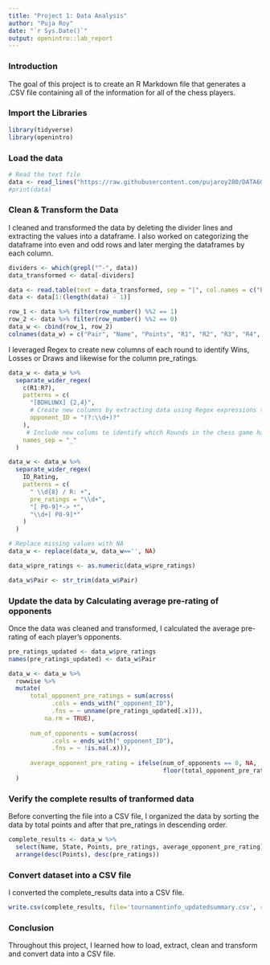 ---
title: "Project 1: Data Analysis"
author: "Puja Roy"
date: "`r Sys.Date()`"
output: openintro::lab_report
---

### Introduction
The goal of this project is to create an R Markdown file that generates a .CSV file containing all of the information for all of the chess players.

### Import the Libraries
```{r load-packages, message=FALSE}
library(tidyverse)
library(openintro)
```

### Load the data
```{r}
# Read the text file
data <- read_lines("https://raw.githubusercontent.com/pujaroy280/DATA607Project1/main/tournamentinfo.txt", skip=4)
#print(data)

```

### Clean & Transform the Data

I cleaned and transformed the data by deleting the divider lines and extracting the values into a dataframe. I also worked on categorizing the dataframe into even and odd rows and later merging the dataframes by each column.
```{r}
dividers <- which(grepl("^-", data))
data_transformed <- data[-dividers]
```

```{r}
data <- read.table(text = data_transformed, sep = "|", col.names = c("Pair", "Name", "Points", "R1", "R2", "R3", "R4", "R5", "R6", "R7", "NA"))
data <- data[1:(length(data) - 1)]
```

```{r}
row_1 <- data %>% filter(row_number() %%2 == 1)
row_2 <- data %>% filter(row_number() %%2 == 0)
data_w <- cbind(row_1, row_2)
colnames(data_w) = c("Pair", "Name", "Points", "R1", "R2", "R3", "R4", "R5", "R6", "R7", "State", "ID_Rating", "Points_2", "R1_2", "R2_2", "R3_2", "R4_2", "R5_2", "R6_2", "R7_2")
```

I leveraged Regex to create new columns of each round to identify Wins, Losses or Draws and likewise for the column pre_ratings.
```{r}
data_w <- data_w %>%
  separate_wider_regex(
    c(R1:R7),
    patterns = c(
      "[BDHLUWX] {2,4}",
      # Create new columns by extracting data using Regex expressions to identify Wins, Losses and Draws from Rounds 1-7.
      opponent_ID = "(?:\\d+)?"
    ),
     # Include new colums to identify which Rounds in the chess game had Wins, Losses or Draws
    names_sep = "_"
  )
```

```{r}
data_w <- data_w %>%
  separate_wider_regex(
    ID_Rating,
    patterns = c(
      " \\d{8} / R: +",
      pre_ratings = "\\d+",
      "[ P0-9]*-> *",
      "\\d+[ P0-9]*"
    )
  )
```

```{r}
# Replace missing values with NA
data_w <- replace(data_w, data_w=='', NA)
```

```{r}
data_w$pre_ratings <- as.numeric(data_w$pre_ratings)
```

```{r}
data_w$Pair <- str_trim(data_w$Pair)
```

### Update the data by Calculating average pre-rating of opponents

Once the data was cleaned and transformed, I calculated the average pre-rating of each player’s opponents.
```{r}
pre_ratings_updated <- data_w$pre_ratings
names(pre_ratings_updated) <- data_w$Pair
```

```{r}
data_w <- data_w %>%
  rowwise %>%  
  mutate(
      total_opponent_pre_ratings = sum(across(
            .cols = ends_with("_opponent_ID"),
            .fns = ~ unname(pre_ratings_updated[.x])),
          na.rm = TRUE),
      
      num_of_opponents = sum(across(
            .cols = ends_with("_opponent_ID"),
            .fns = ~ !is.na(.x))),
      
      average_opponent_pre_rating = ifelse(num_of_opponents == 0, NA, 
                                           floor(total_opponent_pre_ratings / num_of_opponents))
  )
```

### Verify the complete results of tranformed data

Before converting the file into a CSV file, I organized the data by sorting the data by total points and after that pre_ratings in descending order. 
```{r}
complete_results <- data_w %>% 
  select(Name, State, Points, pre_ratings, average_opponent_pre_rating) %>%
  arrange(desc(Points), desc(pre_ratings))
```

### Convert dataset into a CSV file
I converted the complete_results data into a CSV file.
```{r}
write.csv(complete_results, file='tournamentinfo_updatedsummary.csv', row.names = FALSE, quote = FALSE)
```

### Conclusion

Throughout this project, I learned how to load, extract, clean and transform and convert data into a CSV file.